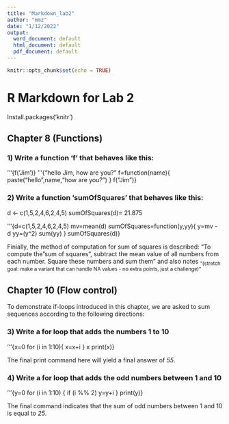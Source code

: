 ```yaml
---
title: "Markdown_lab2"
author: "mmz"
date: "1/12/2022"
output:
  word_document: default
  html_document: default
  pdf_document: default
---
```


```r
knitr::opts_chunk$set(echo = TRUE)
```

# R Markdown for Lab 2
Install.packages('knitr')

## Chapter 8  (Functions)

### 1) Write a function 'f' that behaves like this:
'''{f('Jim')}
'''{"hello Jim, how are you?"
f=function(name){
  paste("hello",name,"how are you?")
}
f("Jim")}

### 2) Write a function 'sumOfSquares' that behaves like this:
d <- c(1,5,2,4,6,2,4,5)
sumOfSquares(d)= 21.875

'''{d=c(1,5,2,4,6,2,4,5)
mv=mean(d)
sumOfSquares=function(y,yy){
  y=mv - d
yy=(y^2)
sum(yy)
}
sumOfSquares(d)}

Finially, the method of computation for sum of squares is described: "To compute the "sum of squares", subtract the mean value of all numbers from each number. Square these numbers and sum them" and also notes ~"(stretch goal: make a variant that can handle NA values - no extra points, just a challenge)"~

## Chapter 10  (Flow control)
To demonstrate if-loops introduced in this chapter, we are asked to sum sequences according to the following directions:

### 3) Write a for loop that adds the numbers 1 to 10
'''{x=0
for (i in 1:10){
  x=x+i
} 
x
print(x)}

The final print command here will yield a final answer of *55*.


### 4) Write a for loop that adds the odd numbers between 1 and 10 
'''{y=0
for (i in 1:10) {
  if (i %% 2)
    y=y+i
}
print(y)}

The final command indicates that the sum of odd numbers between 1 and 10 is equal to *25*.



